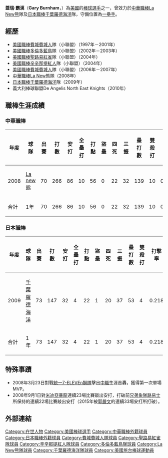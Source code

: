 {{nofootnotes|time=2022-05-12}}{{Infobox NPB player|
name=蓋瑞·霸漢|
image=LM-Burnham-Jr.jpg |
width= |
position=一壘手、外野手|
team=|
number=|
bats=左|
throws=左|
debutyear=2008年|
debutteam=La new熊|
statyear=2008年|
stat1label=打擊率|
stat1value=0.323|
stat2label=全壘打|
stat2value=10|
stat3label=打點|
stat3value=56|
teams= <nowiki></nowiki>
*[[La_New熊|La New熊]]（2008年）
*[[千葉羅德海洋|千葉羅德海洋]]（2009年）|
debutleague=中華職棒|
debut2league=日本職棒|
debut2year=2009年|
debut2team=千葉羅德海洋|
statleague=中華職棒|
stat2league=日本職棒|
stat2year=2009年|
stat21label=打擊率|
stat21value=0.218|
stat22label=全壘打|
stat22value=4|
stat23label=打點|
stat23value=22|
birth_date={{birth_date_and_age|1974|10|13|mf=y}}|
birth_place={{USA}}[[康乃狄克州|康乃狄克州]]}} 

'''蓋瑞·霸漢'''（'''Gary Burnham'''，{{bd|1974年|10月13日|catIdx=B}}）為[[美國|美國]]的[[棒球|棒球]][[运动员|選手]]之一，曾效力於[[中華職棒|中華職棒]][[La_New熊|La New熊]]隊及[[日本棒球機構|日本職棒]][[千葉羅德海洋|千葉羅德海洋]]隊，守備位置為[[一壘手|一壘手]]。

==經歷==
*[[美國職棒|美國職棒]][[費城費城人|費城費城人]]隊（小聯盟）（1997年－2001年） 
*[[美國職棒|美國職棒]][[多倫多藍鳥|多倫多藍鳥]]隊（小聯盟）（2002年－2003年） 
*[[美國職棒|美國職棒]][[聖路易紅雀|聖路易紅雀]]隊（小聯盟）（2004年） 
*[[美國職棒|美國職棒]][[辛辛那提紅人|辛辛那提紅人]]隊（小聯盟）（2004年）
*[[美國職棒|美國職棒]][[費城費城人|費城費城人]]隊（小聯盟）（2006年－2007年）
*[[中華職棒|中華職棒]][[La_New熊|La New熊]]隊（2008年）
*[[日本職棒|日本職棒]][[千葉羅德海洋|千葉羅德海洋]]隊（2009年）
*義大利棒球聯盟De Angelis North East Knights（2010年）

==職棒生涯成績==
===中華職棒===
{|border=1 width="800px"
|- align=middle 
!年度!!球隊!!出賽!!打數!!安打!!全壘打!!打點!!盜壘!!四死!!三振!!壘打數!!雙殺打!!打擊率
|- align="center"
|2008||[[Lamigo桃猿|La new熊]]||70||266||86||10||56||0||22||32||139||10||0.323
|- align=middle style="color:white; background-color:#008080"
!合計!!1年!!70||266||86||10||56||0||22||32||139||10||0.323
|}
=== 日本職棒 ===
{|border=1 width="800px"
|- align=middle 
!年度!!球隊!!出賽!!打數!!安打!!全壘打!!打點!!盜壘!!四死!!三振!!壘打數!!雙殺打!!打擊率
|- align="center"
|2009||[[千葉羅德海洋|千葉羅德海洋]]||73||147||32||4||22||1||20||37||53||4||0.218
|- align=middle style="color:white; background-color:black"
!合計!!1年!!73||147||32||4||22||1||20||37||53||4||0.218
|}

== 特殊事蹟 ==

* 2008年3月23日對戰[[統一獅|統一7-ELEVEn獅隊]]擊出[[中華職業棒球大聯盟|中職]]生涯首轟，獲得第一次單場MVP。
* 2008年9月1日對[[米迪亞暴龍|米迪亞暴龍]]連續23場比賽敲出安打，打破前[[兄弟象|兄弟象隊]][[路易士·度士|路易士]]所保持的連續22場比賽敲出安打（2015年被[[郭嚴文|郭嚴文]]的連續33場安打所打破）。

==外部連結==
{{台灣棒球維基館|霸漢G.B}}

{{中華職棒球員資料|name=霸漢|id=A090}}
{{DEFAULTSORT:Gary Burnham}}
[[Category:在世人物|Category:在世人物]]
[[Category:美國棒球選手|Category:美國棒球選手]]
[[Category:中華職棒外籍球員|Category:中華職棒外籍球員]]
[[Category:日本職棒外籍球員|Category:日本職棒外籍球員]]
[[Category:費城費城人隊球員|Category:費城費城人隊球員]]
[[Category:聖路易紅雀隊球員|Category:聖路易紅雀隊球員]]
[[Category:辛辛那提紅人隊球員|Category:辛辛那提紅人隊球員]]
[[Category:多倫多藍鳥隊球員|Category:多倫多藍鳥隊球員]]
[[Category:La_New熊隊球員|Category:La New熊隊球員]]
[[Category:千葉羅德海洋隊球員|Category:千葉羅德海洋隊球員]]
[[Category:美國旅台棒球運動員|Category:美國旅台棒球運動員]]